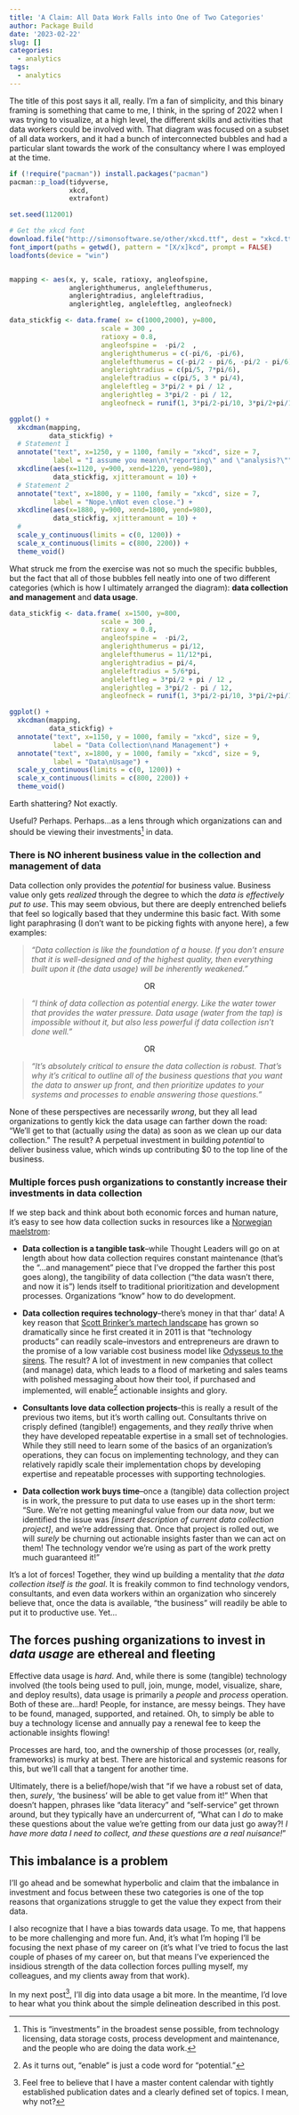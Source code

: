 ```yaml
---
title: 'A Claim: All Data Work Falls into One of Two Categories'
author: Package Build
date: '2023-02-22'
slug: []
categories:
  - analytics
tags:
  - analytics
---
```


The title of this post says it all, really. I'm a fan of simplicity, and this binary framing is something that came to me, I think, in the spring of 2022 when I was trying to visualize, at a high level, the different skills and activities that data workers could be involved with. That diagram was focused on a subset of all data workers, and it had a bunch of interconnected bubbles and had a particular slant towards the work of the consultancy where I was employed at the time.

```r

if (!require("pacman")) install.packages("pacman")
pacman::p_load(tidyverse,
               xkcd,
               extrafont)

set.seed(112001)

# Get the xkcd font
download.file("http://simonsoftware.se/other/xkcd.ttf", dest = "xkcd.ttf", mode = "wb")
font_import(paths = getwd(), pattern = "[X/x]kcd", prompt = FALSE)
loadfonts(device = "win")


mapping <- aes(x, y, scale, ratioxy, angleofspine,
               anglerighthumerus, anglelefthumerus,
               anglerightradius, angleleftradius,
               anglerightleg, angleleftleg, angleofneck)

data_stickfig <- data.frame( x= c(1000,2000), y=800,
                       scale = 300 ,
                       ratioxy = 0.8,
                       angleofspine =  -pi/2  ,
                       anglerighthumerus = c(-pi/6, -pi/6),
                       anglelefthumerus = c(-pi/2 - pi/6, -pi/2 - pi/6),
                       anglerightradius = c(pi/5, 7*pi/6),
                       angleleftradius = c(pi/5, 3 * pi/4),
                       angleleftleg = 3*pi/2 + pi / 12 ,
                       anglerightleg = 3*pi/2 - pi / 12,
                       angleofneck = runif(1, 3*pi/2-pi/10, 3*pi/2+pi/10))

ggplot() +
  xkcdman(mapping,
          data_stickfig) +
  # Statement 1
  annotate("text", x=1250, y = 1100, family = "xkcd", size = 7,
           label = "I assume you mean\n\"reporting\" and \"analysis?\"") +
  xkcdline(aes(x=1120, y=900, xend=1220, yend=980),
           data_stickfig, xjitteramount = 10) +
  # Statement 2
  annotate("text", x=1800, y = 1100, family = "xkcd", size = 7,
           label = "Nope.\nNot even close.") +
  xkcdline(aes(x=1880, y=900, xend=1800, yend=980),
           data_stickfig, xjitteramount = 10) +
  # 
  scale_y_continuous(limits = c(0, 1200)) +
  scale_x_continuous(limits = c(800, 2200)) +
  theme_void()

```

What struck me from the exercise was not so much the specific bubbles, but the fact that all of those bubbles fell neatly into one of two different categories (which is how I ultimately arranged the diagram): **data collection and management** and **data usage**.

```r

data_stickfig <- data.frame( x=1500, y=800,
                       scale = 300 ,
                       ratioxy = 0.8,
                       angleofspine =  -pi/2,
                       anglerighthumerus = pi/12,
                       anglelefthumerus = 11/12*pi,
                       anglerightradius = pi/4,
                       angleleftradius = 5/6*pi,
                       angleleftleg = 3*pi/2 + pi / 12 ,
                       anglerightleg = 3*pi/2 - pi / 12,
                       angleofneck = runif(1, 3*pi/2-pi/10, 3*pi/2+pi/10))

ggplot() +
  xkcdman(mapping,
          data_stickfig) +
  annotate("text", x=1150, y = 1000, family = "xkcd", size = 9,
           label = "Data Collection\nand Management") +
  annotate("text", x=1800, y = 1000, family = "xkcd", size = 9,
           label = "Data\nUsage") +
  scale_y_continuous(limits = c(0, 1200)) +
  scale_x_continuous(limits = c(800, 2200)) +
  theme_void()

```

Earth shattering? Not exactly.

Useful? Perhaps. Perhaps...as a lens through which organizations can and should be viewing their investments[^1] in data.

[^1]: This is "investments" in the broadest sense possible, from technology licensing, data storage costs, process development and maintenance, and the people who are doing the data work.

### There is **NO** inherent business value in the collection and management of data

Data collection only provides the *potential* for business value. Business value only gets *realized* through the degree to which the *data is effectively put to use*. This may seem obvious, but there are deeply entrenched beliefs that feel so logically based that they undermine this basic fact. With some light paraphrasing (I don't want to be picking fights with anyone here), a few examples:

> *"Data collection is like the foundation of a house. If you don't ensure that it is well-designed and of the highest quality, then everything built upon it (the data usage) will be inherently weakened."*

::: {style="text-align: center;"}
OR
:::

> *"I think of data collection as potential energy. Like the water tower that provides the water pressure. Data usage (water from the tap) is impossible without it, but also less powerful if data collection isn't done well."*

::: {style="text-align: center;"}
OR
:::

> *"It's absolutely critical to ensure the data collection is robust. That's why it's critical to outline all of the business questions that you want the data to answer up front, and then prioritize updates to your systems and processes to enable answering those questions."*

None of these perspectives are necessarily *wrong*, but they all lead organizations to gently kick the data usage can farther down the road: "We'll get to that (actually *using* the data) as soon as we clean up our data collection." The result? A perpetual investment in building *potential* to deliver business value, which winds up contributing \$0 to the top line of the business.

### Multiple forces push organizations to constantly increase their investments in data collection

If we step back and think about both economic forces and human nature, it's easy to see how data collection sucks in resources like a [Norwegian maelstrom](https://www.youtube.com/watch?v=vSSils5lAvU):

-   **Data collection is a tangible task**--while Thought Leaders will go on at length about how data collection requires constant maintenance (that's the "...and management" piece that I've dropped the farther this post goes along), the tangibility of data collection ("the data wasn't there, and now it is") lends itself to traditional prioritization and development processes. Organizations "know" how to do development.

-   **Data collection requires technology**--there's money in that thar' data! A key reason that [Scott Brinker's martech landscape](https://chiefmartec.com/2022/05/marketing-technology-landscape-2022-search-9932-solutions-on-martechmap-com/) has grown so dramatically since he first created it in 2011 is that "technology products" can readily scale--investors and entrepreneurs are drawn to the promise of a low variable cost business model like [Odysseus to the sirens](https://en.wikipedia.org/wiki/Siren\_(mythology)). The result? A lot of investment in new companies that collect (and manage) data, which leads to a flood of marketing and sales teams with polished messaging about how their tool, if purchased and implemented, will enable[^2] actionable insights and glory.

[^2]: As it turns out, "enable" is just a code word for "potential."

<!-- -->

-   **Consultants love data collection projects**--this is really a result of the previous two items, but it's worth calling out. Consultants thrive on crisply defined (tangible!) engagements, and they *really* thrive when they have developed repeatable expertise in a small set of technologies. While they still need to learn some of the basics of an organization's operations, they can focus on implementing technology, and they can relatively rapidly scale their implementation chops by developing expertise and repeatable processes with supporting technologies.

-   **Data collection work buys time**--once a (tangible) data collection project is in work, the pressure to put data to use eases up in the short term: "Sure. We're not getting meaningful value from our data *now*, but we identified the issue was _[insert description of current data collection project]_, and we're addressing that. Once that project is rolled out, we will *surely* be churning out actionable insights faster than we can act on them! The technology vendor we're using as part of the work pretty much guaranteed it!"

It's a lot of forces! Together, they wind up building a mentality that *the data collection itself is the goal*. It is freakily common to find technology vendors, consultants, and even data workers within an organization who sincerely believe that, once the data is available, "the business" will readily be able to put it to productive use. Yet...

## The forces pushing organizations to invest in *data usage* are ethereal and fleeting

Effective data usage is *hard*. And, while there is some (tangible) technology involved (the tools being used to pull, join, munge, model, visualize, share, and deploy results), data usage is primarily a *people* and *process* operation. Both of these are...hard! People, for instance, are messy beings. They have to be found, managed, supported, and retained. Oh, to simply be able to buy a technology license and annually pay a renewal fee to keep the actionable insights flowing!

Processes are hard, too, and the ownership of those processes (or, really, frameworks) is murky at best. There are historical and systemic reasons for this, but we'll call that a tangent for another time.

Ultimately, there is a belief/hope/wish that "if we have a robust set of data, then, *surely*, 'the business' will be able to get value from it!" When that doesn't happen, phrases like "data literacy" and "self-service" get thrown around, but they typically have an undercurrent of, "What can I *do* to make these questions about the value we're getting from our data just go away?! *I have more data I need to collect, and these questions are a real nuisance!*"

## This imbalance is a problem

I'll go ahead and be somewhat hyperbolic and claim that the imbalance in investment and focus between these two categories is one of the top reasons that organizations struggle to get the value they expect from their data.

I also recognize that I have a bias towards data usage. To me, that happens to be more challenging and more fun. And, it's what I'm hoping I'll be focusing the next phase of my career on (it's what I've tried to focus the last couple of phases of my career on, but that means I've experienced the insidious strength of the data collection forces pulling myself, my colleagues, and my clients away from that work).

In my next post[^3], I'll dig into data usage a bit more. In the meantime, I'd love to hear what you think about the simple delineation described in this post.

[^3]: Feel free to believe that I have a master content calendar with tightly established publication dates and a clearly defined set of topics. I mean, why not?
